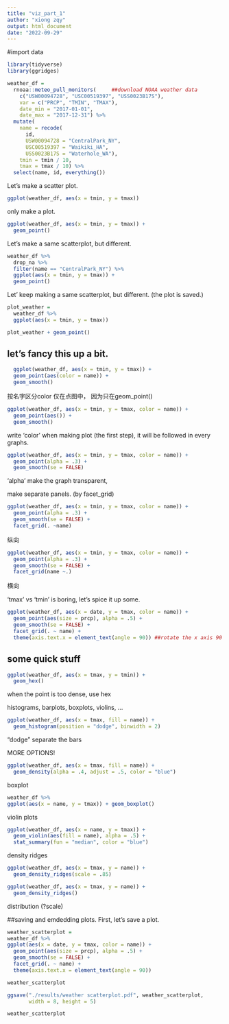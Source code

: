 ```yaml
---
title: "viz_part_1"
author: "xiong zqy"
output: html_document
date: "2022-09-29"
---
```

#import data
```r
library(tidyverse)
library(ggridges)
```

```r
weather_df = 
  rnoaa::meteo_pull_monitors(     ##download NOAA weather data
    c("USW00094728", "USC00519397", "USS0023B17S"),
    var = c("PRCP", "TMIN", "TMAX"), 
    date_min = "2017-01-01",
    date_max = "2017-12-31") %>%
  mutate(
    name = recode(
      id, 
      USW00094728 = "CentralPark_NY", 
      USC00519397 = "Waikiki_HA",
      USS0023B17S = "Waterhole_WA"),
    tmin = tmin / 10,
    tmax = tmax / 10) %>%
  select(name, id, everything())
```

Let's make a scatter plot.

```r
ggplot(weather_df, aes(x = tmin, y = tmax))
```
only make a plot.

```r
ggplot(weather_df, aes(x = tmin, y = tmax)) + 
  geom_point()
```
Let's make a same scatterplot, but different.
```r
weather_df %>%
  drop_na %>% 
  filter(name == "CentralPark_NY") %>%
  ggplot(aes(x = tmin, y = tmax)) + 
  geom_point()
```

Let' keep making a same scatterplot, but different. (the plot is saved.)
```r
plot_weather = 
  weather_df %>%
  ggplot(aes(x = tmin, y = tmax)) 

plot_weather + geom_point()
```

## let's fancy this up a bit.
```r
  ggplot(weather_df, aes(x = tmin, y = tmax)) + 
  geom_point(aes(color = name)) +
  geom_smooth()
```
按名字区分color 仅在点图中， 因为只在geom_point()
```r
ggplot(weather_df, aes(x = tmin, y = tmax, color = name)) + 
  geom_point(aes()) +
  geom_smooth()
```
write 'color' when making plot (the first step), it will be followed in every graphs.
```r
ggplot(weather_df, aes(x = tmin, y = tmax, color = name)) + 
  geom_point(alpha = .3) +
  geom_smooth(se = FALSE)
```
'alpha' make the graph transparent, 

make separate panels. (by facet_grid)
```r
ggplot(weather_df, aes(x = tmin, y = tmax, color = name)) + 
  geom_point(alpha = .3) +
  geom_smooth(se = FALSE) +
  facet_grid(. ~name)
```
纵向

```r
ggplot(weather_df, aes(x = tmin, y = tmax, color = name)) + 
  geom_point(alpha = .3) +
  geom_smooth(se = FALSE) +
  facet_grid(name ~.)
```
横向

'tmax' vs 'tmin' is boring, let's spice it up some.
```r
ggplot(weather_df, aes(x = date, y = tmax, color = name)) + 
  geom_point(aes(size = prcp), alpha = .5) +
  geom_smooth(se = FALSE) + 
  facet_grid(. ~ name) +
  theme(axis.text.x = element_text(angle = 90)) ##rotate the x axis 90'
```

## some quick stuff
```r
ggplot(weather_df, aes(x = tmax, y = tmin)) + 
  geom_hex()
```
when the point is too dense, use hex

histograms, barplots, boxplots, violins, ...
```r
ggplot(weather_df, aes(x = tmax, fill = name)) + 
  geom_histogram(position = "dodge", binwidth = 2)
```
"dodge" separate the bars

MORE OPTIONS!
```r
ggplot(weather_df, aes(x = tmax, fill = name)) + 
  geom_density(alpha = .4, adjust = .5, color = "blue")
```

boxplot
```r
weather_df %>%
ggplot(aes(x = name, y = tmax)) + geom_boxplot()
```

violin plots
```r
ggplot(weather_df, aes(x = name, y = tmax)) + 
  geom_violin(aes(fill = name), alpha = .5) + 
  stat_summary(fun = "median", color = "blue")
```

density ridges
```r
ggplot(weather_df, aes(x = tmax, y = name)) + 
  geom_density_ridges(scale = .85)
```

```r
ggplot(weather_df, aes(x = tmax, y = name)) + 
  geom_density_ridges()
```

distribution (?scale)

##saving and emdedding plots.
First, let's save a plot.
```r
weather_scatterplot = 
weather_df %>%
ggplot(aes(x = date, y = tmax, color = name)) + 
  geom_point(aes(size = prcp), alpha = .5) +
  geom_smooth(se = FALSE) + 
  facet_grid(. ~ name) +
  theme(axis.text.x = element_text(angle = 90))

weather_scatterplot

ggsave("./results/weather scatterplot.pdf", weather_scatterplot,
       width = 8, height = 5)
```

```r
weather_scatterplot
```

